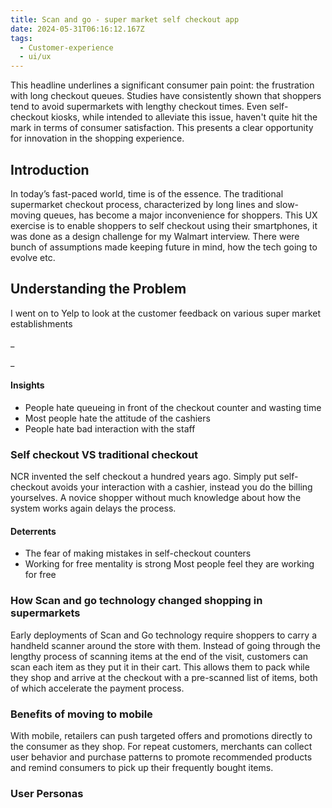 ```yaml
---
title: Scan and go - super market self checkout app
date: 2024-05-31T06:16:12.167Z
tags:
  - Customer-experience
  - ui/ux
---
```


<PullQuote quote="Supermarket Queues Have OFFICIALLY Been Ranked From Longest To Shortest!" author="http://www.heart.co.uk/lifestyle" />

This headline underlines a significant consumer pain point: the frustration with long checkout queues. Studies have consistently shown that shoppers tend to avoid supermarkets with lengthy checkout times. Even self-checkout kiosks, while intended to alleviate this issue, haven't quite hit the mark in terms of consumer satisfaction. This presents a clear opportunity for innovation in the shopping experience.

## Introduction

In today’s fast-paced world, time is of the essence. The traditional supermarket checkout process, characterized by long lines and slow-moving queues, has become a major inconvenience for shoppers. This UX exercise is to enable shoppers to self checkout using their smartphones, it was done as a design challenge for my Walmart interview. There were bunch of assumptions made keeping future in mind, how the tech going to evolve etc.

## Understanding the Problem

I went on to Yelp to look at the customer feedback on various super market establishments

<FeedbackCard feedback="Just one girl on the register who doesn't care how long the line is she is there for her shift and works so slowly and figures that she gets paid whether or not she takes 10 min or 20 with your order. Not enough lines open and the self serve has never once worked properly" title="Cashiers dont care" rating={1} author="Diesel P" location="Levitton, NY" authorImage="https://res.cloudinary.com/dhuk11prd/image/upload/v1693151623/dkzdhm6gpmtkil1cxegs.png" brandLogo="https://res.cloudinary.com/dhuk11prd/image/upload/v1717156874/portfolio-tina/scan%20and%20go/Yelp_Logo.svg_l0nskq.png" />

\_

<FeedbackCard title="I am antisocial" rating={2} author="Kristy R" location="New York, NY" authorImage="https://res.cloudinary.com/dhuk11prd/image/upload/v1717163161/portfolio-tina/scan%20and%20go/jake-nackos-IF9TK5Uy-KI-unsplash_koiegr.jpg" feedback="While waiting for self-checkout (because I am antisocial), the older lady in front of me couldn't figure out how to pay via plastic so one of the employees took me to the employee station and scanned my items there." brandLogo="https://res.cloudinary.com/dhuk11prd/image/upload/v1717156874/portfolio-tina/scan%20and%20go/Yelp_Logo.svg_l0nskq.png" />

\_

<FeedbackCard title="Self check-outs do not accept cash." feedback="Went to the store recently. Seems not to matter what time I get there, there's only one human working a register. So, if you don't want to stand on that line, you go over to the self check-outs.	But be careful!!!	Some of the self check-outs do not accept cash." rating={3} author="Chilly A" location="Long island, NY" authorImage="https://res.cloudinary.com/dhuk11prd/image/upload/v1717163167/portfolio-tina/scan%20and%20go/rivage-jzz_3jWMzHA-unsplash_aj9dty.jpg" brandLogo="https://res.cloudinary.com/dhuk11prd/image/upload/v1717156874/portfolio-tina/scan%20and%20go/Yelp_Logo.svg_l0nskq.png" />

#### Insights

* People hate queueing in front of the checkout counter and wasting time
* Most people hate the attitude of the cashiers
* People hate bad interaction with the staff

### Self checkout VS traditional checkout

NCR invented the self checkout a hundred years ago. Simply put self-checkout avoids your interaction with a cashier, instead you do the billing yourselves. A novice shopper without much knowledge about how the system works again delays the process.

#### &#x20;Deterrents

* The fear of making mistakes in self-checkout counters
* Working for free mentality is strong Most people feel they are working for free

### How Scan and go technology changed shopping in supermarkets

Early deployments of Scan and Go technology require shoppers to carry a handheld scanner around the store with them. Instead of going through the lengthy process of scanning items at the end of the visit, customers can scan each item as they put it in their cart. This allows them to pack while they shop and arrive at the checkout with a pre-scanned list of items, both of which accelerate the payment process.

<PullQuote quote="Why carry an additional scanning device when the user have a powerful computer in their pockets, also storing and maintaining the scanners in the store is a big task" author="" />

### Benefits of moving to mobile

With mobile, retailers can push targeted offers and promotions directly to the consumer as they shop. For repeat customers, merchants can collect user behavior and purchase patterns to promote recommended products and remind consumers to pick up their frequently bought items.

### User Personas

<ImageTextBlock title="“ My #1 Go-to place for food shopping is my local Wholefoods“" body="Gets her grocery daily from nearby  wholefoods. Does serious Walmart visits in the weekend. Social media diva, modelling is her parttime hobby. Have a successful Instagram account. She likes to spend very little time at the supermarket. She is an early adopter.\ Name: Sarah\Age: 24\Occupation: Financial analyst" image="https://res.cloudinary.com/dhuk11prd/image/upload/v1717163161/portfolio-tina/scan%20and%20go/jake-nackos-IF9TK5Uy-KI-unsplash_koiegr.jpg" imagePosition="left" type="User persona" />

<ImageTextBlock title="“ I like my vegetables like my photos, clean and crisp “" imagePosition="right" image="https://res.cloudinary.com/dhuk11prd/image/upload/v1717163164/portfolio-tina/scan%20and%20go/leio-mclaren-L2dTmhQzx4Q-unsplash_afb6st.jpg" body="Concerned about his appearance and looks Visits the nearby supermarket twice or thrice a week, he appreciates quality. Ready to pay premium for quality. Social. \Name: Mike\Age:  27\ Occupation: Photographer/vlogger" type="User persona" />

